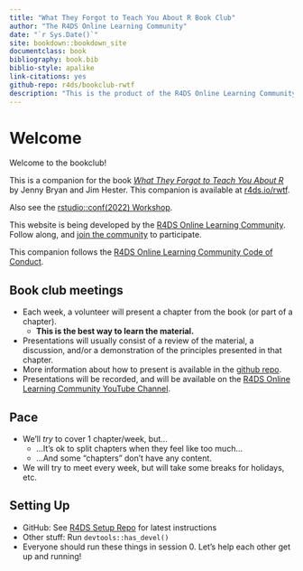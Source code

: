```yaml
--- 
title: "What They Forgot to Teach You About R Book Club"
author: "The R4DS Online Learning Community"
date: "`r Sys.Date()`"
site: bookdown::bookdown_site
documentclass: book
bibliography: book.bib
biblio-style: apalike
link-citations: yes
github-repo: r4ds/bookclub-rwtf
description: "This is the product of the R4DS Online Learning Community's What They Forgot to Teach You About R Book Club."
---
```


# Welcome {-}

Welcome to the bookclub! 

This is a companion for the book [_What They Forgot to Teach You About R_](https://rstats.wtf/) by Jenny Bryan and Jim Hester.
This companion is available at [r4ds.io/rwtf](https://r4ds.io/rwtf).

Also see the [rstudio::conf(2022) Workshop](https://github.com/rstudio-conf-2022/wtf-rstats).

This website is being developed by the [R4DS Online Learning Community](https://rfordatasci.com). Follow along, and [join the community](https://r4ds.io/join) to participate.

This companion follows the [R4DS Online Learning Community Code of Conduct](https://r4ds.io/conduct).

## Book club meetings {-}

- Each week, a volunteer will present a chapter from the book (or part of a chapter).
  - **This is the best way to learn the material.**
- Presentations will usually consist of a review of the material, a discussion, and/or a demonstration of the principles presented in that chapter.
- More information about how to present is available in the [github repo](https://github.com/r4ds/bookclub-rwtf).
- Presentations will be recorded, and will be available on the [R4DS Online Learning Community YouTube Channel](https://r4ds.io/youtube).

## Pace {-}

- We'll _try_ to cover 1 chapter/week, but...
    - ...It's ok to split chapters when they feel like too much...
    - ...And some "chapters" don't have any content.
- We will try to meet every week, but will take some breaks for holidays, etc.


## Setting Up {-}

-   GitHub: See [R4DS Setup Repo](https://github.com/r4ds/bookclub-setup) for latest instructions
-   Other stuff: Run `devtools::has_devel()`
-   Everyone should run these things in session 0. Let's help each other get up and running!
